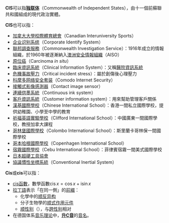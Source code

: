 {{NoteTA
|G1 = IT
|G2 = 地名
|G3 = Math
}}
'''CIS'''可以指'''[[独联体|独联体]]'''（Commonwealth of Independent States），由十一個前蘇聯共和國組成的現代政治實體。

'''CIS'''也可以指：
* [[加拿大大學校際體育總會|加拿大大學校際體育總會]]（Canadian Interuniversity Sports）
* [[企业识别系统|企业识别系统]]（Corporate Identify System）
* [[聯邦調查服務|聯邦調查服務]]（Commonwealth Investigation Service）：1916年成立的情報組織，於1960年被逐漸納入[[澳洲安全情報組織|澳洲安全情報組織]]（AISO）
* [[原位癌|原位癌]]（Carcinoma ''in situ''）
* [[臨床資訊系統|臨床資訊系統]]（Clinical Information System）：又稱[[醫院資訊系統|醫院資訊系統]]
* [[危機事故壓力|危機事故壓力]]（Critical incident stress）：屬於創傷後心理壓力
* [[科摩多网络安全套装|科摩多网络安全套装]]（Comodo Internet Security）
* [[接觸式影像感測器|接觸式影像感測器]]（Contact image sensor）
* [[連續供墨系統|連續供墨系統]]（Continuous ink system）
* [[客戶資訊系統|客戶資訊系統]]（Customer information system）：用來幫助管理客戶關係
* [[漢基國際學校|漢基國際學校]]（Chinese International School）：香港一間私立國際學校，提供幼稚園、小學至中學的教育
* [[祈福英語實驗學校|祈福英語實驗學校]]（Clifford International School）：中國廣東一間國際學校，教授加拿大課程
* [[哥林堡國際學校|哥林堡國際學校]]（Colombo International School）：斯里蘭卡哥林保一間國際學校
* [[哥本哈根國際學校|哥本哈根國際學校]]（Copenhagen International School）
* [[宿霧國際學校|宿霧國際學校]]（Cebu International School）：菲律賓宿霧一間美式國際學校
* [[日本超硬工具協會|日本超硬工具協會]]
* [[協議慣性坐標系統|協議慣性坐標系統]]（Conventional Inertial System）

'''Cis'''或'''cis'''可以指：
* [[cis函數|cis函數]]，數學函數<math>\operatorname{cis} x = \cos x + \mathrm{i} \sin x</math>
* [[拉丁語|拉丁語]]表示「在同一側」的[[前綴|前綴]]：
** 化學中的[[顺反异构|顺反异构]]
** 分子生物學的[[顺式作用元件|顺式作用元件]]
**[[顺性别|顺性别]]（{{lang-en|Cisgender}}），与[[跨性别|跨性别]]相对
* 在德国体系[[音乐理论|音乐理论]]中，[[C♯_(音名)|'''升C音''']]的[[音名|音名]]。

{{disambig|cat=三字拉丁字母縮寫消歧義}}